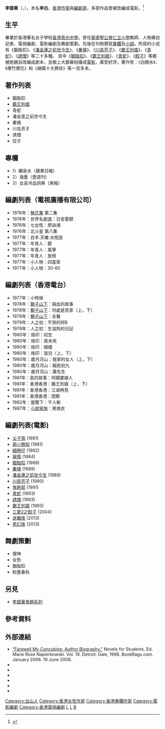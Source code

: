 {{Otheruses|other=相同姓名的人物|李碧華}}
{{BLPsources|time=2022-04-02T07:59:44+00:00}}
{{藝人
|姓名 = 李碧華
|類型 = 編劇
|本名 = 李白
|羅馬拼音 = Lee Pik-Wah
|英文名 = Lilian Lee
|國籍 = {{CNHK}}
|籍貫 = [[廣東|廣東]][[台山市|台山]]
|出生日期 = {{birth year and age|1958|11|30}}
|出生地點 = {{PRC}}[[廣東省|廣東省]]
|職業 = [[作家|作家]]、[[編劇|編劇]]
|語言 = [[粵語|粵語]]
|教育程度 = [[香港真光中學|香港真光中學]]
|出道地點 = {{BHKG}}
|代表作 = 《[[胭脂扣|胭脂扣]]》<br />《[[霸王別姬_(小說)|霸王別姬]]》<br />《[[秦俑|秦俑]]》<br />《[[青蛇_(小說)|青蛇]]》
|IMDb = 0497762
}}

'''李碧華'''（{{lang-en|Lilian Lee Pik-Wah}}，{{bd|1958年|11月30日|||catIdx=L李}}），本名'''李白'''，[[香港|香港]][[作家|作家]]與[[編劇家|編劇家]]，多部作品曾被改編成電影。<ref>{{cite web |url=https://rthk9.rthk.hk/radiodrama/7fwriters/lipikwah.htm |title=精選廣播劇 當代女作家小說系列：李碧華 |publisher=[[香港電台|香港電台]] |access-date=2021-05-19 |archive-url=https://web.archive.org/web/20201101010430/https://rthk9.rthk.hk/radiodrama/7fwriters/lipikwah.htm |archive-date=2020-11-01 |dead-url=no}}</ref>

==生平==
畢業於香港著名女子學校[[香港真光中學|香港真光中學]]。曾任[[葵盛|葵盛]][[聖公會仁立小學|聖公會仁立小學]]教師、人物專訪記者、電視編劇、電影編劇及舞劇策劃。先後在刊物撰寫[[專欄|專欄]]及[[小說|小說]]。所寫的小说有《胭脂扣》、《[[潘金蓮之前世今生|潘金蓮之前世今生]]》、《[[秦俑|秦俑]]》、《[[川島芳子_(小說)|川島芳子]]》、《[[霸王別姬_(小說)|霸王別姬]]》、《[[青蛇_(小说)|青蛇]]》、《[[誘僧|誘僧]]》等二十多種。 其中《[[胭脂扣|胭脂扣]]》、《[[霸王別姬_(電影)|霸王别姬]]》、《[[青蛇_(電影)|青蛇]]》、《[[餃子(電影)|餃子]]》等都被她親自改编成劇本，並搬上大銀幕拍攝成[[電影|電影]]，廣受好評。著作有：《白開水》、《爆竹煙花》和《蝴蝶十大罪狀》等一百多本。

== 著作列表 ==
*胭脂扣
*[[霸王别姬_(小說)|霸王別姬]]
*青蛇
*潘金莲之前世今生
*秦俑
*川岛芳子
*诱僧
*饺子

== 專欄 ==
*1）礦泉水（蘋果日報）
*2）潑墨（壹週刊）
*3）女巫冷血詞典（爽報）

== 編劇列表（電視廣播有限公司） ==
*1976年：[[無花果_(電視劇)|無花果]] 第二集 
*1976年：世界名劇選：日安憂鬰 
*1976年：七女性：廖詠湘 
*1976年：北斗星 第八集
*1977年：白羊.天蠍.水瓶座 
*1977年：年青人：鏡 
*1977年：年青人：風箏 
*1977年：年青人：放榜 
*1977年：小人物：四當家 
*1977年：小人物：30-60

== 編劇列表（香港電台） == 
*1977年：小時候
*1978年：[[獅子山下|獅子山下]]：捐血的故事 
*1978年：[[獅子山下|獅子山下]]：何處是吾家（上，下） 
*1979年：[[獅子山下|獅子山下]]：全餐
*1979年：人之初：不哭的阿B 
*1979年：人之初：生滋狗的日記 
*1980年：烙印：初生
*1980年：烙印：夜未央
*1980年：烙印：蝴蝶
*1980年：烙印：我兒（上，下）
*1980年：歲月河山：我家的女人（上，下）
*1980年：歲月河山：細民初九 
*1980年：歲月河山：蕭先生 
*1981年：島的故事：阿嬌要嫁人 
*1981年：香港香港：霸王別姬（上，下） 
*1981年：香港香港：江湖再見 
*1981年：香港香港：困獸 
*1982年：屋簷下：千人斬 
*1987年：[[小說家族|小說家族]]：男燒衣

== 編劇列表(電影) ==
*[[父子情|父子情]] (1981) 
*[[兩小無知|兩小無知]] (1981)
*[[細圈仔|細圈仔]] (1982)     
*[[窺情|窺情]] (1984)     
*[[胭脂扣|胭脂扣]] (1988)     
*[[秦俑|秦俑]] (1989)     
*[[潘金蓮之前世今生|潘金蓮之前世今生]] (1989) 
*[[川島芳子_(1990年電影)|川島芳子]] (1990)     
*[[鬼幹部|鬼幹部]] (1991)     
*[[青蛇_(電影)|青蛇]] (1993)     
*[[誘僧|誘僧]] (1993)     
*[[霸王別姬_(電影)|霸王別姬]] (1993)     
*[[餃子_(電影)|三更2之餃子]] (2004)      
*[[李碧華鬼魅系列#迷離夜|迷離夜]] (2013) 
*[[李碧華鬼魅系列#奇幻夜|奇幻夜]] (2013)

== 舞劇策劃 ==
*搜神
*女色
*胭脂扣
*粉墨春秋

== 另見 ==
*[[李碧華鬼魅系列|李碧華鬼魅系列]]

== 參考資料 ==
{{reflist}}

== 外部連結 ==
*[http://www.bookrags.com/studyguide-farew/bio.html "Farewell My Concubine: Author Biography."] {{Wayback|url=http://www.bookrags.com/studyguide-farew/bio.html |date=20190207015612 }} Novels for Students. Ed. Marie Rose Napierkowski. Vol. 19. Detroit: Gale, 1998. BookRags.com. January 2006. 19 June 2006. {{en icon}}
* {{Sinablog|libihua|李碧華}}
* {{imdb name|0497762|李碧華}}{{en}}
* {{Amg name|191523|李碧華}}
* {{hkmdb name|4964|李碧華}}
* {{Douban people|1275229|李碧華}}
* {{Mtime people|893112|李碧華}}

{{Authority control}}
[[Category:台山人|Category:台山人]]
[[Category:香港女性作家|Category:香港女性作家]]
[[Category:香港專欄作家|Category:香港專欄作家]]
[[Category:電影編劇|Category:電影編劇]]
[[Category:香港電視編劇|Category:香港電視編劇]]
[[Category:香港女性编剧|L]]
[[Category:香港真光中學校友|L]]
[[Category:李姓|B]]